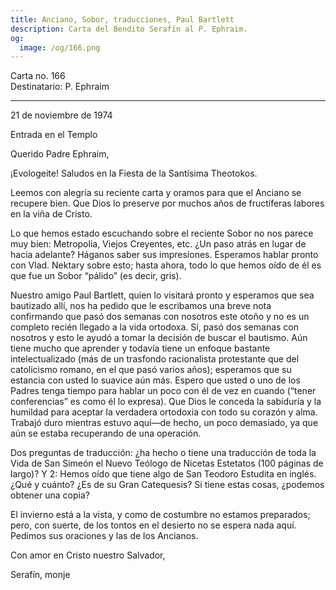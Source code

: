```yaml
---
title: Anciano, Sobor, traducciones, Paul Bartlett
description: Carta del Bendito Serafín al P. Ephraim.
og:
  image: /og/166.png
---
```


<div style={{textAlign:'right', fontFamily:'monospace'}}>Carta no. 166</div>
<div style={{textAlign:'left', fontFamily:'monospace'}}>Destinatario: P. Ephraim</div>

---

21 de noviembre de 1974

Entrada en el Templo

Querido Padre Ephraim,

¡Evologeite! Saludos en la Fiesta de la Santísima Theotokos.

Leemos con alegría su reciente carta y oramos para que el Anciano se recupere bien. Que Dios lo preserve por muchos años de fructíferas labores en la viña de Cristo.

Lo que hemos estado escuchando sobre el reciente Sobor no nos parece muy bien: Metropolia, Viejos Creyentes, etc. ¿Un paso atrás en lugar de hacia adelante? Háganos saber sus impresiones. Esperamos hablar pronto con Vlad. Nektary sobre esto; hasta ahora, todo lo que hemos oído de él es que fue un Sobor “pálido” (es decir, gris).

Nuestro amigo Paul Bartlett, quien lo visitará pronto y esperamos que sea bautizado allí, nos ha pedido que le escribamos una breve nota confirmando que pasó dos semanas con nosotros este otoño y no es un completo recién llegado a la vida ortodoxa. Sí, pasó dos semanas con nosotros y esto le ayudó a tomar la decisión de buscar el bautismo. Aún tiene mucho que aprender y todavía tiene un enfoque bastante intelectualizado (más de un trasfondo racionalista protestante que del catolicismo romano, en el que pasó varios años); esperamos que su estancia con usted lo suavice aún más. Espero que usted o uno de los Padres tenga tiempo para hablar un poco con él de vez en cuando (“tener conferencias” es como él lo expresa). Que Dios le conceda la sabiduría y la humildad para aceptar la verdadera ortodoxia con todo su corazón y alma. Trabajó duro mientras estuvo aquí—de hecho, un poco demasiado, ya que aún se estaba recuperando de una operación.

Dos preguntas de traducción: ¿ha hecho o tiene una traducción de toda la Vida de San Simeón el Nuevo Teólogo de Nicetas Estetatos (100 páginas de largo)? Y 2: Hemos oído que tiene algo de San Teodoro Estudita en inglés. ¿Qué y cuánto? ¿Es de su Gran Catequesis? Si tiene estas cosas, ¿podemos obtener una copia?

El invierno está a la vista, y como de costumbre no estamos preparados; pero, con suerte, de los tontos en el desierto no se espera nada aquí. Pedimos sus oraciones y las de los Ancianos.

Con amor en Cristo nuestro Salvador,

Serafín, monje